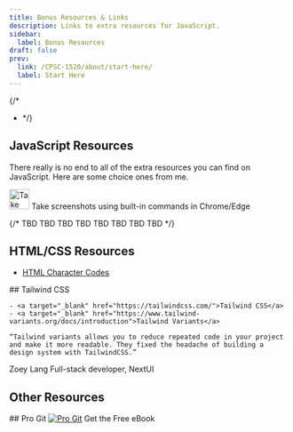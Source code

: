 ```yaml
---
title: Bonus Resources & Links
description: Links to extra resources for JavaScript.
sidebar:
  label: Bonus Resources
draft: false
prev:
  link: /CPSC-1520/about/start-here/
  label: Start Here
---
```



{/*
- <LinkButton href="" target="_blank"></LinkButton>
*/}

## JavaScript Resources

There really is no end to all of the extra resources you can find on JavaScript. Here are some choice ones from me.

<LinkButton href="https://swimburger.net/blog/web/hidden-gem-take-screenshots-using-built-in-commands-in-chrome-edge" target="_blank" variant='secondary'>
  <Image src={screenshotThumb} alt="Take Screenshots" height="36"/>
  Take screenshots using built-in commands in Chrome/Edge
</LinkButton>

{/* 
<LinkButton href="#" target="_blank">TBD</LinkButton>
<LinkButton href="#" target="_blank">TBD</LinkButton>
<LinkButton href="#" target="_blank">TBD</LinkButton>
<LinkButton href="#" target="_blank">TBD</LinkButton>
<LinkButton href="#" target="_blank">TBD</LinkButton>
<LinkButton href="#" target="_blank">TBD</LinkButton>
<LinkButton href="#" target="_blank">TBD</LinkButton>
<LinkButton href="#" target="_blank">TBD</LinkButton>
 */}

## HTML/CSS Resources

- <a target="_blank" href="https://www.toptal.com/designers/htmlarrows/">HTML Character Codes</a>

<CardGrid>
  <Card>
    ## Tailwind CSS

    - <a target="_blank" href="https://tailwindcss.com/">Tailwind CSS</a>
    - <a target="_blank" href="https://www.tailwind-variants.org/docs/introduction">Tailwind Variants</a>

    “Tailwind variants allows you to reduce repeated code in your project and make it more readable. They fixed the headache of building a design system with TailwindCSS.”

Zoey Lang
Full-stack developer, NextUI
  </Card>
</CardGrid>

## Other Resources

<CardGrid>
  <Card>
    ## Pro Git
    <a href="https://git-scm.com/book/en/v2" target="_blank"><Image src={progit} alt="Pro Git"/></a>
    <LinkButton href="https://git-scm.com/book/en/v2" target="_blank">Get the Free eBook</LinkButton>
  </Card>
</CardGrid>
